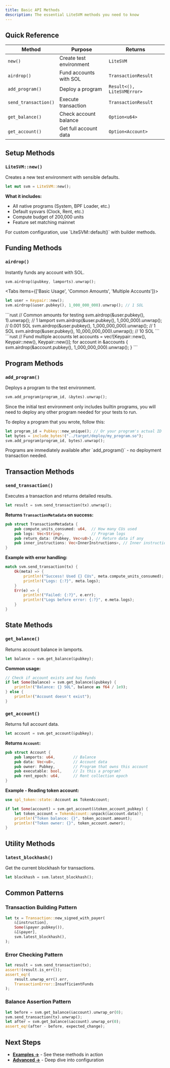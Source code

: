 ```yaml
---
title: Basic API Methods
description: The essential LiteSVM methods you need to know
---
```



## Quick Reference

| Method               | Purpose                 | Returns                    |
| -------------------- | ----------------------- | -------------------------- |
| `new()`              | Create test environment | `LiteSVM`                  |
| `airdrop()`          | Fund accounts with SOL  | `TransactionResult`        |
| `add_program()`      | Deploy a program        | `Result<(), LiteSVMError>` |
| `send_transaction()` | Execute transaction     | `TransactionResult`        |
| `get_balance()`      | Check account balance   | `Option<u64>`              |
| `get_account()`      | Get full account data   | `Option<Account>`          |

## Setup Methods

### `LiteSVM::new()`

Creates a new test environment with sensible defaults.

```rust
let mut svm = LiteSVM::new();
```

**What it includes:**

- All native programs (System, BPF Loader, etc.)
- Default sysvars (Clock, Rent, etc.)
- Compute budget of 200,000 units
- Feature set matching mainnet

<Callout type="tip">
  For custom configuration, use `LiteSVM::default()` with builder methods.
</Callout>

## Funding Methods

### `airdrop()`

Instantly funds any account with SOL.

```rust
svm.airdrop(&pubkey, lamports).unwrap();
```

<Tabs items={['Basic Usage', 'Common Amounts', 'Multiple Accounts']}>
<Tab value="Basic Usage">
```rust
let user = Keypair::new();
svm.airdrop(&user.pubkey(), 1_000_000_000).unwrap(); // 1 SOL
```
</Tab>
<Tab value="Common Amounts">
```rust
// Common amounts for testing
svm.airdrop(&user.pubkey(), 1).unwrap();                    // 1 lamport
svm.airdrop(&user.pubkey(), 1_000_000).unwrap();           // 0.001 SOL  
svm.airdrop(&user.pubkey(), 1_000_000_000).unwrap();       // 1 SOL
svm.airdrop(&user.pubkey(), 10_000_000_000).unwrap();      // 10 SOL
```
</Tab>
<Tab value="Multiple Accounts">
```rust
// Fund multiple accounts
let accounts = vec![Keypair::new(), Keypair::new(), Keypair::new()];
for account in &accounts {
    svm.airdrop(&account.pubkey(), 1_000_000_000).unwrap();
}
```
</Tab>
</Tabs>

## Program Methods

### `add_program()`

Deploys a program to the test environment.

```rust
svm.add_program(program_id, &bytes).unwrap();
```

Since the initial test environment only includes builtin programs, you will need to deploy any other program needed for your tests to run.

To deploy a program that you wrote, follow this:

```rust
let program_id = Pubkey::new_unique(); // Or your program's actual ID
let bytes = include_bytes!("../target/deploy/my_program.so");
svm.add_program(program_id, bytes).unwrap();
```

<Callout>
  Programs are immediately available after `add_program()` - no deployment
  transaction needed.
</Callout>

## Transaction Methods

### `send_transaction()`

Executes a transaction and returns detailed results.

```rust
let result = svm.send_transaction(tx).unwrap();
```

**Returns `TransactionMetadata` on success:**

```rust
pub struct TransactionMetadata {
    pub compute_units_consumed: u64,  // How many CUs used
    pub logs: Vec<String>,            // Program logs
    pub return_data: (Pubkey, Vec<u8>), // Return data if any
    pub inner_instructions: Vec<InnerInstructions>, // Inner instructions
}
```

**Example with error handling:**

```rust
match svm.send_transaction(tx) {
    Ok(meta) => {
        println!("Success! Used {} CUs", meta.compute_units_consumed);
        println!("Logs: {:?}", meta.logs);
    }
    Err(e) => {
        println!("Failed: {:?}", e.err);
        println!("Logs before error: {:?}", e.meta.logs);
    }
}
```

## State Methods

### `get_balance()`

Returns account balance in lamports.

```rust
let balance = svm.get_balance(&pubkey);
```

**Common usage:**

```rust
// Check if account exists and has funds
if let Some(balance) = svm.get_balance(&pubkey) {
    println!("Balance: {} SOL", balance as f64 / 1e9);
} else {
    println!("Account doesn't exist");
}
```

### `get_account()`

Returns full account data.

```rust
let account = svm.get_account(&pubkey);
```

**Returns `Account`:**

```rust
pub struct Account {
    pub lamports: u64,        // Balance
    pub data: Vec<u8>,        // Account data
    pub owner: Pubkey,        // Program that owns this account
    pub executable: bool,     // Is this a program?
    pub rent_epoch: u64,      // Rent collection epoch
}
```

**Example - Reading token account:**

```rust
use spl_token::state::Account as TokenAccount;

if let Some(account) = svm.get_account(&token_account_pubkey) {
    let token_account = TokenAccount::unpack(&account.data)?;
    println!("Token balance: {}", token_account.amount);
    println!("Token owner: {}", token_account.owner);
}
```

## Utility Methods

### `latest_blockhash()`

Get the current blockhash for transactions.

```rust
let blockhash = svm.latest_blockhash();
```

## Common Patterns

### Transaction Building Pattern

```rust
let tx = Transaction::new_signed_with_payer(
    &[instruction],
    Some(&payer.pubkey()),
    &[&payer],
    svm.latest_blockhash(),
);
```

### Error Checking Pattern

```rust
let result = svm.send_transaction(tx);
assert!(result.is_err());
assert_eq!(
    result.unwrap_err().err,
    TransactionError::InsufficientFunds
);
```

### Balance Assertion Pattern

```rust
let before = svm.get_balance(&account).unwrap_or(0);
svm.send_transaction(tx).unwrap();
let after = svm.get_balance(&account).unwrap_or(0);
assert_eq!(after - before, expected_change);
```

## Next Steps

- **[Examples →](/docs/examples)** - See these methods in action
- **[Advanced →](/docs/advanced)** - Deep dive into configuration

